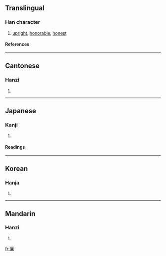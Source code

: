 {{see|廉}}

==Translingual==
===Han character===
{{Han char|rn=53|rad=广|as=10|sn=13|four=0023<sub>7</sub>|canj=戈廿X金 (ITXC)}}
# [[upright]], [[honorable]], [[honest]]
====References====
{{Han ref|kx=0349.080|dkj=09436|dj=0659.320|hdz=20896.010|uh=5EC9|ud=24265|bh=B747|bd=46919}}
----
==Cantonese==
===Hanzi===
{{yue-hanzi|jyut=|y=lim4}}
# {{defn|Cantonese}}
----
==Japanese==
===Kanji===
{{ja-kanji|grade=|rs=广10}}
# {{defn|Japanese}} 
====Readings====
{{ja-readings|on=[[れん]] (ren)|kun=[[かど]] (kado), [[やすい]] (yasui)}}
----
==Korean==
===Hanja===
{{ko-hanja|hangeul=렴|rv=ryeom|mr=ryŏm}}
# {{defn|Korean}}
----
==Mandarin==
===Hanzi===
{{cmn-hanzi|pin=[[lián]] (lian2), [[zhì]] (zhi4)|wg=lien<sup>2</sup>, chih<sup>4</sup>}}
# {{defn|Mandarin}}

[[fr:廉]]